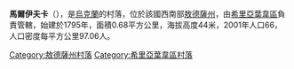 {{coord|47|26|57|N|30|20|17|E|scale:30000|display=title}}

'''馬爾伊夫卡'''（{{lang-uk|Мар'ївка}}），是[[烏克蘭|烏克蘭]]的村落，位於該國西南部[[敖德薩州|敖德薩州]]，由[[希里亞葉韋區|希里亞葉韋區]]負責管轄，始建於1795年，面積0.68平方公里，海拔高度44米，2001年人口66，人口密度每平方公里97.06人。

{{DEFAULTSORT:Мар'ївка}}
[[Category:敖德薩州村落|Category:敖德薩州村落]]
[[Category:希里亞葉韋區村落|Category:希里亞葉韋區村落]]


{{Odessa-geo-stub}}